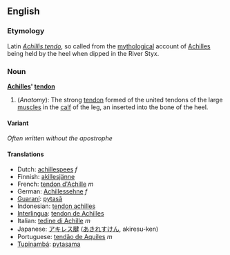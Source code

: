 ==English==
===Etymology===
Latin ''[[Achillis tendo]]'', so called from the [[mythological]] account of [[Achilles]] being held by the heel when dipped in the River Styx.

=== Noun ===
'''[[Achilles]]' [[tendon]]'''

#(''Anatomy''): The strong [[tendon]] formed of the united tendons of the large [[muscle]]s in the [[calf]] of the leg, an inserted into the bone of the heel.
====Variant====
''Often written without the apostrophe''

==== Translations ====
*Dutch: [[achillespees]] ''f''
*Finnish: [[akillesjänne]]
*French: [[tendon d'Achille]] ''m''
*German: [[Achillessehne]] ''f''
*[[Guaraní]]: [[pytasã]]
*Indonesian: [[tendon achilles]]
*[[Interlingua]]: [[tendon de Achilles]]
*Italian: [[tedine di Achille]] ''m''
*Japanese: [[アキレス腱]] ([[あきれすけん]], akiresu-ken)
*Portuguese: [[tendão de Aquiles]] ''m''
*[[Tupinambá]]: [[pytasama]]